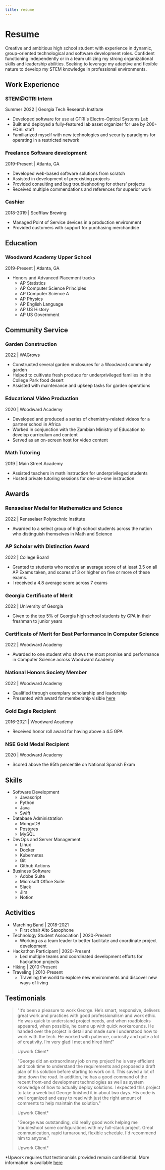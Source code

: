 ```yaml
---
title: resume
---
```

# Resume
Creative and ambitious high school student with experience in dynamic, group-oriented technological and software development roles.
Confident functioning independently or in a team utilizing my strong organizational skills and leadership abilities. 
Seeking to leverage my adaptive and flexible nature to develop my STEM knowledge in professional environments. 

## Work Experience


### STEM@GTRI Intern
Summer 2022 | Georgia Tech Research Institute
- Developed software for use at GTRI's Electro-Optical Systems Lab
- Built and deployed a fully-featured lab asset organizer for use by 200+ EOSL staff
- Familiarized myself with new technologies and security paradigms for operating in a restricted network

### Freelance Software development
2019-Present | Atlanta, GA
- Developed web-based software solutions from scratch
- Assisted in development of preexisting projects 
- Provided consulting and bug troubleshooting for others' projects
- Received multiple commendations and references for superior work 

### Cashier
2018-2019 | Scofflaw Brewing
- Managed Point of Service devices in a production environment
- Provided customers with support for purchasing merchandise

## Education

### Woodward Academy Upper School
2019-Present | Atlanta, GA
- Honors and Advanced Placement tracks
  - AP Statistics
  - AP Computer Science Principles
  - AP Computer Science A
  - AP Physics
  - AP English Language
  - AP US History
  - AP US Government

## Community Service

### Garden Construction
2022 | WAGrows
- Constructed several garden enclosures for a Woodward community garden
- Helped to cultivate fresh produce for underprivileged families in the College Park food desert 
- Assisted with maintenance and upkeep tasks for garden operations

### Educational Video Production
2020 | Woodward Academy
- Developed and produced a series of chemistry-related videos for a partner school in Africa
- Worked in conjunction with the Zambian Ministry of Education to develop curriculum and content
- Served as an on-screen host for video content

### Math Tutoring
2019 | Main Street Academy
- Assisted teachers in math instruction for underprivileged students
- Hosted private tutoring sessions for one-on-one instruction

## Awards

### Rensselaer Medal for Mathematics and Science
2022 | Rensselaer Polytechnic Institute
- Awarded to a select group of high school students across the nation who distinguish themselves in Math and Science

### AP Scholar with Distinction Award
2022 | College Board
- Granted to students who receive an average score of at least 3.5 on all AP Exams taken, and scores of 3 or higher on five or more of these exams.
- I received a 4.8 average score across 7 exams

### Georgia Certificate of Merit
2022 | University of Georgia
- Given to the top 5% of Georgia high school students by GPA in their freshman to junior years

### Certificate of Merit for Best Performance in Computer Science
2022 | Woodward Academy
- Awarded to one student who shows the most promise and performance in Computer Science across Woodward Academy

### National Honors Society Member
2022 | Woodward Academy
- Qualified through exemplary scholarship and leadership
- Presented with award for membership visible [here](https://www.credly.com/badges/ce90355a-cec7-4c78-833f-15a331fd1f79)

### Gold Eagle Recipient
2016-2021 | Woodward Academy
- Received honor roll award for having above a 4.5 GPA

### NSE Gold Medal Recipient
2020 | Woodward Academy
- Scored above the 95th percentile on National Spanish Exam 

## Skills

- Software Development
  - Javascript
  - Python
  - Java
  - Swift
- Database Administration
  - MongoDB
  - Postgres
  - MySQL
- DevOps and Server Management
  - Linux
  - Docker
  - Kubernetes
  - Git
  - Github Actions
- Business Software
  - Adobe Suite
  - Microsoft Office Suite
  - Slack
  - Jira
  - Notion

## Activities
- Marching Band | 2018-2021
    - First chair Alto Saxophone
- Technology Student Association | 2020-Present
    - Working as a team leader to better facilitate and coordinate project development 
- Hackathon Participant | 2020-Present
    - Led multiple teams and coordinated development efforts for hackathon projects
- Hiking | 2010-Present
- Traveling | 2010-Present
    - Traveling the world to explore new environments and discover new ways of living

## Testimonials
> "It’s been a pleasure to work George. He’s smart, responsive, delivers great work and practices with good professionalism and work ethic. He was quick to understand project needs, and when roadblocks appeared, when possible, he came up with quick workarounds. He handed over the project in detail and made sure I understood how to work with the tech. He worked with patience, curiosity and quite a lot of creativity. I’m very glad I met and hired him!"
> 
> Upwork Client*

> "George did an extraordinary job on my project! he is very efficient and took time to understand the requirements and proposed a draft plan of his solution before starting to work on it. This saved a lot of time down the road. In addition, he has a good command of the recent front-end development technologies as well as system knowledge of how to actually deploy solutions. I expected this project to take a week but George finished it in about two days. His code is well organized and easy to read with just the right amount of comments to help maintain the solution."
>
> Upwork Client*

> "George was outstanding, did really good work helping me troubleshoot some configurations with my full-stack project. Great communication, rapid turnaround, flexible schedule. I'd recommend him to anyone."
>
> Upwork Client*

*Upwork requires that testimonials provided remain confidential. More information is available [here](https://www.upwork.com/freelancers/~01722f50762199c085)